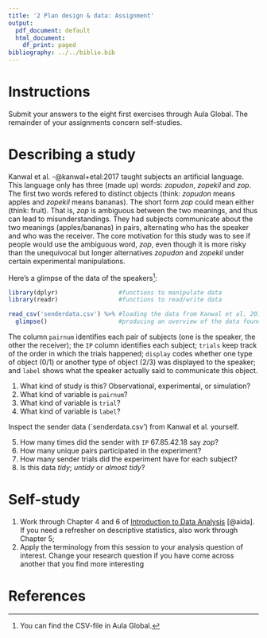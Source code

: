 ```yaml
---
title: '2 Plan design & data: Assignment'
output:
  pdf_document: default
  html_document:
    df_print: paged
bibliography: ../../biblio.bib
---
```


# Instructions
Submit your answers to the eight first exercises through Aula Global. The remainder of your assignments concern self-studies.

# Describing a study
Kanwal et al. -@kanwal+etal:2017 taught subjects an artificial language. This language only has three (made up) words: *zopudon*, *zopekil* and *zop*. The first two words refered to distinct objects (think: *zopudon* means apples and  *zopekil* means bananas). The short form *zop* could mean either (think: fruit). That is, *zop* is ambiguous between the two meanings, and thus can lead to misunderstandings. They had subjects communicate about the two meanings (apples/bananas) in pairs, alternating who has the speaker and who was the receiver. The core motivation for this study was to see if people would use the ambiguous word, *zop*, even though it is more risky than the unequivocal but longer alternatives *zopudon* and *zopekil* under certain experimental manipulations. 

Here's a glimpse of the data of the speakers^[You can find the CSV-file in Aula Global.]:

```r
library(dplyr)                 #functions to manipulate data
library(readr)                 #functions to read/write data

read_csv('senderdata.csv') %>% #loading the data from Kanwal et al. 2018 and piping it
  glimpse()                    #producing an overview of the data found in each column 
```


The column `pairnum` identifies each pair of subjects (one is the speaker, the other the receiver); the `IP` column identifies each subject; `trials` keep track of the order in which the trials happened; `display` codes whether one type of object (0/1) or another type of object (2/3) was displayed to the speaker; and `label` shows what the speaker actually said to communicate this object.

  1. What kind of study is this? Observational, experimental, or simulation?
  2. What kind of variable is `pairnum`? 
  3. What kind of variable is `trial`?
  4. What kind of variable is `label`?
  
Inspect the sender data (`senderdata.csv') from Kanwal et al. yourself.

  5. How many times did the sender with `IP` $67.85.42.18$ say *zop*?
  6. How many unique pairs participated in the experiment? 
  7. How many sender trials did the experiment have for each subject?
  8. Is this data *tidy*; *untidy* or *almost tidy*? 



# Self-study 
1. Work through Chapter 4 and 6 of [Introduction to Data Analysis](https://michael-franke.github.io/intro-data-analysis/Chap-02-01-data.html) [@aida]. If you need a refresher on descriptive statistics, also work through Chapter 5;
2. Apply the terminology from this session to your analysis question of interest. Change your research question if you have come across another that you find more interesting


# References